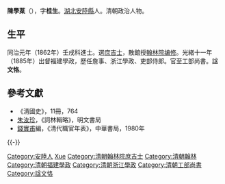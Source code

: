 {{Otheruses|other=名为陈桂生的其他人物|陈桂生}}
{{Otheruses|other=名为陈文恪的其他人物|陈文恪}}

'''陳學棻'''（{{bd|？年||1901年|catIdx=Chen陳}}），字'''桂生'''。[[湖北|湖北]][[安陸縣|安陸縣]]人。清朝政治人物。

== 生平 ==
同治元年（1862年）壬戌科進士。選[[庶吉士|庶吉士]]，散館授[[翰林院|翰林院]][[编修|编修]]。光緒十一年（1885年）出督福建學政，歷任詹事、浙江學政、吏部侍郎。官至工部尚書。諡'''文恪'''。

==參考文獻==
*《清國史》，11冊，764
*[[朱汝珍|朱汝珍]]，《詞林輯略》，明文書局
*[[錢實甫|錢實甫]]編，《清代職官年表》，中華書局，1980年

{{-}}
{{start box}}
{{s-off}}
{{s-before|[[馮光遹|馮光遹]]}}
{{s-title|[[清朝福建學政列表|提督福建學政]]|<small>光緒十一年八月初一丁卯（1885年9月9日）任</small>}}
{{s-after|[[烏拉布|烏拉布]]}}
{{end box}}

{{同治元年壬戌科殿試金榜}}

{{Authority control}}

{{DEFAULTSORT:Chen陳}}
[[Category:安陸人|Category:安陸人]]
[[Category:陳姓|Xue]]
[[Category:清朝翰林院庶吉士|Category:清朝翰林院庶吉士]]
[[Category:清朝翰林|Category:清朝翰林]]
[[Category:清朝福建學政|Category:清朝福建學政]]
[[Category:清朝浙江學政|Category:清朝浙江學政]]
[[Category:清朝工部尚書|Category:清朝工部尚書]]
[[Category:諡文恪|Category:諡文恪]]